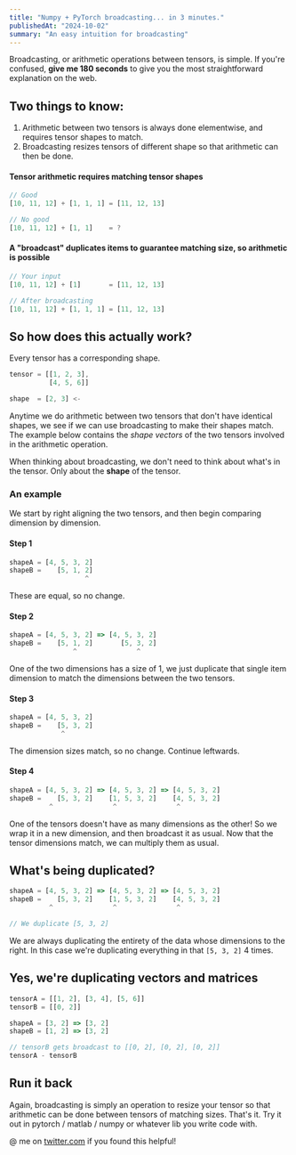 ```yaml
---
title: "Numpy + PyTorch broadcasting... in 3 minutes."
publishedAt: "2024-10-02"
summary: "An easy intuition for broadcasting"
---
```


Broadcasting, or arithmetic operations between tensors, is simple. If you're confused, **give me 180 seconds** to give you the most straightforward explanation on the web.

## Two things to know:

1. Arithmetic between two tensors is always done elementwise, and requires tensor shapes to match.
2. Broadcasting resizes tensors of different shape so that arithmetic can then be done.

#### Tensor arithmetic requires matching tensor shapes

```typescript
// Good
[10, 11, 12] + [1, 1, 1] = [11, 12, 13]

// No good
[10, 11, 12] + [1, 1]    = ?
```

#### A "broadcast" duplicates items to guarantee matching size, so arithmetic is possible

```typescript
// Your input
[10, 11, 12] + [1]       = [11, 12, 13]

// After broadcasting
[10, 11, 12] + [1, 1, 1] = [11, 12, 13]
```

## So how does this actually work?

Every tensor has a corresponding shape.

```typescript
tensor = [[1, 2, 3],
          [4, 5, 6]]

shape  = [2, 3] <-
```

Anytime we do arithmetic between two tensors that don't have identical shapes, we see if we can use broadcasting to make their shapes match. The example below contains the _shape vectors_ of the two tensors involved in the arithmetic operation.

When thinking about broadcasting, we don't need to think about what's in the tensor. Only about the **shape** of the tensor.

### An example

We start by right aligning the two tensors, and then begin comparing dimension by dimension.

#### Step 1

```typescript
shapeA = [4, 5, 3, 2]
shapeB =    [5, 1, 2]
                   ^
```

These are equal, so no change.

#### Step 2

```typescript
shapeA = [4, 5, 3, 2] => [4, 5, 3, 2]
shapeB =    [5, 1, 2]       [5, 3, 2]
                ^               ^
```

One of the two dimensions has a size of 1, we just duplicate that single item dimension to match the dimensions between the two tensors.

#### Step 3

```typescript
shapeA = [4, 5, 3, 2]
shapeB =    [5, 3, 2]
             ^
```

The dimension sizes match, so no change. Continue leftwards.

#### Step 4

```typescript
shapeA = [4, 5, 3, 2] => [4, 5, 3, 2] => [4, 5, 3, 2]
shapeB =    [5, 3, 2]    [1, 5, 3, 2]    [4, 5, 3, 2]
          ^               ^               ^
```

One of the tensors doesn't have as many dimensions as the other! So we wrap it in a new dimension, and then broadcast it as usual. Now that the tensor dimensions match, we can multiply them as usual.

## What's being duplicated?

```typescript
shapeA = [4, 5, 3, 2] => [4, 5, 3, 2] => [4, 5, 3, 2]
shapeB =    [5, 3, 2]    [1, 5, 3, 2]    [4, 5, 3, 2]
          ^               ^               ^

// We duplicate [5, 3, 2]
```

We are always duplicating the entirety of the data whose dimensions to the right. In this case we're duplicating everything in that `[5, 3, 2]` 4 times.

## Yes, we're duplicating vectors and matrices

```typescript
tensorA = [[1, 2], [3, 4], [5, 6]]
tensorB = [[0, 2]]

shapeA = [3, 2] => [3, 2]
shapeB = [1, 2] => [3, 2]

// tensorB gets broadcast to [[0, 2], [0, 2], [0, 2]]
tensorA - tensorB

```

## Run it back

Again, broadcasting is simply an operation to resize your tensor so that arithmetic can be done between tensors of matching sizes. That's it. Try it out in pytorch / matlab / numpy or whatever lib you write code with.

@ me on [twitter.com](https://twitter.com/fiveeels) if you found this helpful!
